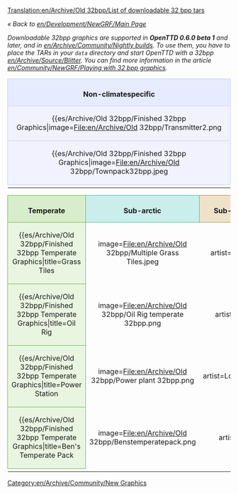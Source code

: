 [[Translation:en/Archive/Old 32bpp/List of downloadable 32 bpp tars]]

''« Back to [[en/Development/NewGRF/Main Page]]''

''Downloadable 32bpp graphics are supported in '''OpenTTD 0.6.0 beta 1''' and later, and in [[en/Archive/Community/Nightly build]]s. To use them, you have to place the TARs in your <code>data</code> directory and start OpenTTD with a 32bpp [[en/Archive/Source/Blitter]]. You can find more information in the article [[en/Community/NewGRF/Playing with 32 bpp graphics]].''

{| width="100%"
|-
|align="center" colspan="4" style="background-color: #e7ebff; border: 1px solid #c7c8fe; margin: 0; padding: 0.5em 1em 0em 1em;"|<font size="3">'''Non-climatespecific'''</font>
|-
|width="25%" valign="top" style="background-color: #f1f2fe; border: 1px solid #c7c8fe;"|

{{es/Archive/Old 32bpp/Finished 32bpp Graphics|image=File:en/Archive/Old 32bpp/Transmitter2.png
|title=Transmitter
|artist=LordAzamath
|coder=LordAzamath
|file=http://www.tt-forums.net/download.php?id=82106
|forum=http://www.tt-forums.net/viewtopic.php?f=36&t=14549&start=3340#p645625
|notes=Any comments in the blender thread.
}}

|width="25%" valign="top" style="background-color: #f1f2fe; border: 1px solid #c7c8fe;"|

{{es/Archive/Old 32bpp/Finished 32bpp Graphics|image=File:en/Archive/Old 32bpp/Toolbar3.png
|title=Main Toolbar
|artist=Joed, Athanasios
|coder=GeekToo
|file=http://www.tt-forums.net/download/file.php?id=81964
|forum=http://www.tt-forums.net/viewtopic.php?f=36&p=644152#p644152
|notes=New version, replaced stations icon
}}

|width="25%" valign="top" style="background-color: #f1f2fe; border: 1px solid #c7c8fe;"|

{{es/Archive/Old 32bpp/Finished 32bpp Graphics|image=File:en/Archive/Old 32bpp/Foster.png
|title=Hereford/Foster Bus
|artist=Geektoo
|coder=GeekToo
|file=http://www.tt-forums.net/download.php?id=81177
|forum=http://www.tt-forums.net/viewtopic.php?p=640310#p640310
|notes=Still [http://en.wiktionary.org/wiki/WIP WIP], but coded for use in the game, any comments in the blender thread.
}}

|width="25%" valign="top" style="background-color: #f1f2fe; border: 1px solid #c7c8fe;"|

{{es/Archive/Old 32bpp/Finished 32bpp Graphics|image=File:en/Archive/Old 32bpp/Ufo.png
|title=Small and Large UFO + Fighter
|artist=Wacki
|coder=Soeb
|file=http://tt-forums.net/download.php?id=81792
|forum=http://tt-forums.net/viewtopic.php?f=36&t=14549&p=643883&hilit=#p643883
|notes=Any comments in the blender thread.
}}

|-
|valign="top" style="background-color: #f1f2fe; border: 1px solid #c7c8fe;"|

{{es/Archive/Old 32bpp/Finished 32bpp Graphics|image=File:en/Archive/Old 32bpp/Townpack32bpp.jpeg
|title=Town Pack
|artist=Ben
|coder=Soeb
|file=http://tt-forums.net/download.php?id=82179
|forum=http://tt-forums.net/viewtopic.php?f=36&t=14549&p=646155
|notes=Replaces roads and concrete. Any comments in the blender thread.
}}

|valign="top" style="background-color: #f1f2fe; border: 1px solid #c7c8fe;"|

{{es/Archive/Old 32bpp/Finished 32bpp Graphics|image=File:en/Archive/Old 32bpp/Squareselevated32bpp.png
|title=White Squares - elevated
|artist=Ben
|coder=Soeb
|file=http://tt-forums.net/download.php?id=82009
|forum=http://tt-forums.net/viewtopic.php?f=36&t=14549&p=645114#p645114
|notes=Replaces white squares - elevated version. Any comments in the blender thread.
}}

|valign="top" style="background-color: #f1f2fe; border: 1px solid #c7c8fe;"|

{{es/Archive/Old 32bpp/Finished 32bpp Graphics|image=File:en/Archive/Old 32bpp/Squaresnotelevated32bpp.png
|title=White Squares - not elevated
|artist=Ben
|coder=Soeb
|file=http://tt-forums.net/download.php?id=82010
|forum=http://tt-forums.net/viewtopic.php?f=36&t=14549&p=645114#p645114
|notes=Replaces white squares - not elevated version. Any comments in the blender thread.
}}

|-
|}

{| 
|-
|width="25%" align="center" style="background-color: #d8edcb; border: 1px solid #6ab23e; margin: 0; padding: 0.5em 1em 0em 1em;"|<font size="3">'''Temperate'''</font>
|width="25%" align="center" style="background-color: #caeeeb; border: 1px solid #3bb5ab; margin: 0; padding: 0.5em 1em 0em 1em;"|<font size="3">'''Sub-arctic'''</font>
|width="25%" align="center" style="background-color: #eee2ca; border: 1px solid #b58b3b; margin: 0; padding: 0.5em 1em 0em 1em;"|<font size="3">'''Sub-tropical'''</font>
|width="25%" align="center" style="background-color: #d3ffb9; border: 1px solid #5bf000; margin: 0; padding: 0.5em 1em 0em 1em;"|<font size="3">'''Toyland'''</font>
|-
|valign="top" style="background-color: #e9f5e1; border: 1px solid #6ab23e;"|

{{es/Archive/Old 32bpp/Finished 32bpp Temperate Graphics|title=Grass Tiles
|image=File:en/Archive/Old 32bpp/Multiple Grass Tiles.jpeg
|artist=GeekToo
|coder=GeekToo
|file=http://www.tt-forums.net/download.php?id=78740
|forum=http://www.tt-forums.net/viewtopic.php?p=625408#p625408
|notes=Replaces grass tiles for the original zoom level.
}}

|valign="top" style="background-color: #e0f6f4; border: 1px solid #3bb5ab;"|

{{es/Archive/Old 32bpp/Finished 32bpp Sub-arctic Graphics|title=Power Station
|image=File:en/Archive/Old 32bpp/Power plant 32bpp.png
|artist=LordAzamath
|coder=LordAzamath
|file=http://www.tt-forums.net/download.php?id=82178
|forum=http://www.tt-forums.net/viewtopic.php?f=36&t=14549&p=646149#p646145
|notes=Replaces the [[en/Manual/Base Set/Industries/Power Station]]. Includes construction cycle. One known bug... Will fix it soon.
}}

|valign="top" style="background-color: #f6eee0; border: 1px solid #b58b3b;"|

{{es/Archive/Old 32bpp/Finished 32bpp Sub-tropical Graphics|title=Bank
|image=File:en/Archive/Old 32bpp/Banks.png
|artist=LordAzamath
|coder=LordAzamath
|file=http://www.tt-forums.net/download.php?id=78881
|forum=http://www.tt-forums.net/viewtopic.php?f=36&t=33351
|notes=Replaces the [[en/Manual/Base Set/Industries/Bank|Tropical/Arctic Bank]].
}}

|valign="top" style="background-color: #e6ffd7; border: 1px solid #5bf000;"|

<!--
{{Finished 32bpp Toyland Graphics
|title=
|image=
|artist=
|coder=
|file=
|forum=
|notes=
}}
-->

|-
|valign="top" style="background-color: #e9f5e1; border: 1px solid #6ab23e;"|

{{es/Archive/Old 32bpp/Finished 32bpp Temperate Graphics|title=Oil Rig
|image=File:en/Archive/Old 32bpp/Oil Rig temperate 32bpp.png
|artist=Wacki
|coder=LordAzamath
|file=http://www.tt-forums.net/download.php?id=82012
|forum=http://www.tt-forums.net/viewtopic.php?f=36&t=14549&start=3340#p645115
|notes=Replaces the [[en/Manual/Base Set/Industries/Oil Rig]]. The heliport is out of place, this will be fixed in the future.
}}

|valign="top" style="background-color: #e0f6f4; border: 1px solid #3bb5ab;"|

{{es/Archive/Old 32bpp/Finished 32bpp Sub-arctic Graphics|title=Bank
|image=File:en/Archive/Old 32bpp/Banks.png
|artist=LordAzamath
|coder=LordAzamath
|file=http://www.tt-forums.net/download.php?id=78881
|forum=http://www.tt-forums.net/viewtopic.php?f=36&t=33351
|notes=Replaces the [[en/Manual/Base Set/Industries/Bank|Tropical/Arctic Bank]].
}}

|valign="top" style="background-color: #f6eee0; border: 1px solid #b58b3b;"|

{{es/Archive/Old 32bpp/Finished 32bpp Sub-tropical Graphics|title=Tropical Flats
|image=File:en/Archive/Old 32bpp/Tropical Flats screenshot.png
|artist=LordAzamath
|coder=LordAzamath
|file=http://www.tt-forums.net/download.php?id=80019
|forum=http://www.tt-forums.net/viewtopic.php?p=626531#p626531
|notes=Replaces a sub-tropical block of flats.
}}

|-
|valign="top" style="background-color: #e9f5e1; border: 1px solid #6ab23e;"|

{{es/Archive/Old 32bpp/Finished 32bpp Temperate Graphics|title=Power Station
|image=File:en/Archive/Old 32bpp/Power plant 32bpp.png
|artist=LordAzamath
|coder=LordAzamath
|file=http://www.tt-forums.net/download.php?id=82178
|forum=http://www.tt-forums.net/viewtopic.php?f=36&t=14549&p=646149#p646145
|notes=Replaces the [[en/Manual/Base Set/Industries/Power Station]]. Includes construction cycle. One known bug... Will fix it soon.
}}

|-
|valign="top" style="background-color: #e9f5e1; border: 1px solid #6ab23e;"|

{{es/Archive/Old 32bpp/Finished 32bpp Temperate Graphics|title=Ben's Temperate Pack
|image=File:en/Archive/Old 32bpp/Benstemperatepack.png
|artist=Ben
|coder=Soeb
|file=http://www.tt-forums.net/download/file.php?id=82625
|forum=http://www.tt-forums.net/viewtopic.php?p=648072#p648072
|notes=Replaces roads, railways (partially), grass, tunnels and 3 trees.
}}



|-
|}

[[Category:en/Archive/Community/New Graphics]]